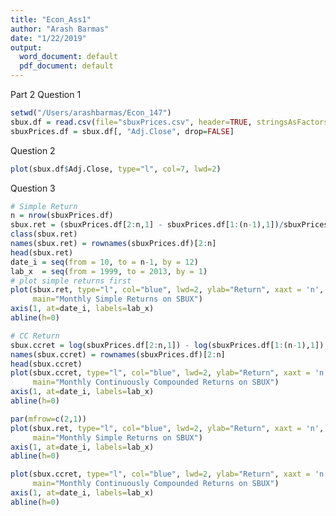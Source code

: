 ```yaml
---
title: "Econ_Ass1"
author: "Arash Barmas"
date: "1/22/2019"
output:
  word_document: default
  pdf_document: default
---
```

Part 2
Question 1
```r
setwd("/Users/arashbarmas/Econ_147")
sbux.df = read.csv(file="sbuxPrices.csv", header=TRUE, stringsAsFactors=FALSE)
sbuxPrices.df = sbux.df[, "Adj.Close", drop=FALSE]
```

Question 2
```r
plot(sbux.df$Adj.Close, type="l", col=7, lwd=2)
```
Question 3
```r
# Simple Return
n = nrow(sbuxPrices.df)
sbux.ret = (sbuxPrices.df[2:n,1] - sbuxPrices.df[1:(n-1),1])/sbuxPrices.df[1:(n-1),1]
class(sbux.ret)
names(sbux.ret) = rownames(sbuxPrices.df)[2:n]
head(sbux.ret)
date_i = seq(from = 10, to = n-1, by = 12)
lab_x  = seq(from = 1999, to = 2013, by = 1)
# plot simple returns first
plot(sbux.ret, type="l", col="blue", lwd=2, ylab="Return", xaxt = 'n',
     main="Monthly Simple Returns on SBUX")
axis(1, at=date_i, labels=lab_x)
abline(h=0) 
```
```r

# CC Return 
sbux.ccret = log(sbuxPrices.df[2:n,1]) - log(sbuxPrices.df[1:(n-1),1])
names(sbux.ccret) = rownames(sbuxPrices.df)[2:n]
head(sbux.ccret)
plot(sbux.ccret, type="l", col="blue", lwd=2, ylab="Return", xaxt = 'n',
     main="Monthly Continuously Compounded Returns on SBUX")
axis(1, at=date_i, labels=lab_x)
abline(h=0)    

```

```r
par(mfrow=c(2,1))  
plot(sbux.ret, type="l", col="blue", lwd=2, ylab="Return", xaxt = 'n',
     main="Monthly Simple Returns on SBUX")
axis(1, at=date_i, labels=lab_x)
abline(h=0) 

plot(sbux.ccret, type="l", col="blue", lwd=2, ylab="Return", xaxt = 'n',
     main="Monthly Continuously Compounded Returns on SBUX")
axis(1, at=date_i, labels=lab_x)
abline(h=0)    

```

